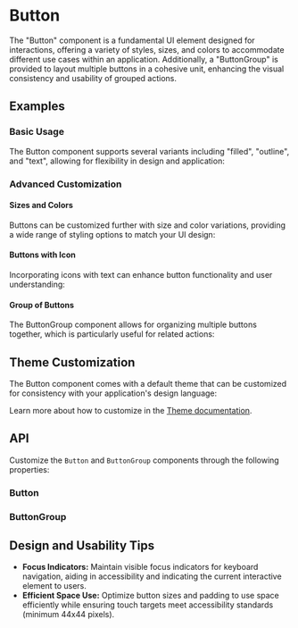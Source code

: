 
<Meta title="Docs/Components/Elements/Button" />

# Button

The "Button" component is a fundamental UI element designed for interactions, offering a variety of styles, sizes, and colors to accommodate different use cases within an application. 
Additionally, a "ButtonGroup" is provided to layout multiple buttons in a cohesive unit, enhancing the visual consistency and usability of grouped actions.
## Examples
### Basic Usage
The Button component supports several variants including "filled", "outline", and "text", allowing for flexibility in design and application:
<Canvas sourceState="shown" of={ButtonStories.Variants} />

### Advanced Customization
#### Sizes and Colors
Buttons can be customized further with size and color variations, providing a wide range of styling options to match your UI design:
<Canvas of={ButtonStories.Sizes} />

<Canvas of={ButtonStories.Colors} />

#### Buttons with Icon
Incorporating icons with text can enhance button functionality and user understanding:
<Canvas of={ButtonStories.WithIcon} />
#### Group of Buttons
The ButtonGroup component allows for organizing multiple buttons together, which is particularly useful for related actions:
<Canvas of={ButtonGroupStories.Colors} />

## Theme Customization
The Button component comes with a default theme that can be customized for consistency with your application's design language:

<ThemeRender theme={darkButtonTheme} />

Learn more about how to customize in the [Theme documentation](?path=/docs/docs-theme-getting-started--docs).

## API
Customize the `Button` and `ButtonGroup` components through the following properties:
### Button
<ArgTypes of={Button} />

### ButtonGroup
<ArgTypes of={ButtonGroup} />

## Design and Usability Tips

- **Focus Indicators:** Maintain visible focus indicators for keyboard navigation, aiding in accessibility and indicating the current interactive element to users.
- **Efficient Space Use:** Optimize button sizes and padding to use space efficiently while ensuring touch targets meet accessibility standards (minimum 44x44 pixels).